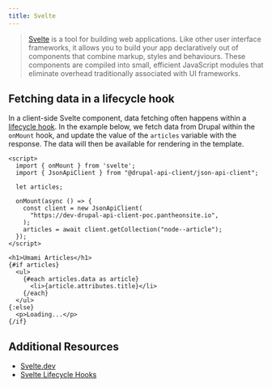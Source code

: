 ```yaml
---
title: Svelte
---
```


> [Svelte](https://svelte.dev/) is a tool for building web applications. Like other user interface frameworks, it allows you to build your app declaratively out of components that combine markup, styles and behaviours.
> These components are compiled into small, efficient JavaScript modules that eliminate overhead traditionally associated with UI frameworks.

## Fetching data in a lifecycle hook

In a client-side Svelte component, data fetching often happens within a [lifecycle hook](https://svelte.dev/docs/svelte). In the example below, we fetch data from Drupal within the `onMount` hook, and update the value of the `articles` variable with the response. The data will then be available for rendering in the template.

```svelte live props={{ "client:visible": true }}
<script>
  import { onMount } from 'svelte';
  import { JsonApiClient } from "@drupal-api-client/json-api-client";

  let articles;

  onMount(async () => {
    const client = new JsonApiClient(
      "https://dev-drupal-api-client-poc.pantheonsite.io",
    );
    articles = await client.getCollection("node--article");
  });
</script>

<h1>Umami Articles</h1>
{#if articles}
  <ul>
    {#each articles.data as article}
      <li>{article.attributes.title}</li>
    {/each}
  </ul>
{:else}
  <p>Loading...</p>
{/if}
```

## Additional Resources

- [Svelte.dev](https://svelte.dev/)
- [Svelte Lifecycle Hooks](https://svelte.dev/docs/svelte)
